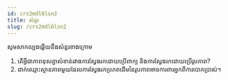 ```yaml
---
id: crs2mdl6lsn2
title: សំនួរ
slug: /crs2mdl6lsn2
---
```


សូមសាកល្បងឆ្លើយនឹងសំនួរខាងក្រោម
1. តើអ្វីជាភាពខុសគ្នាសំខាន់រវាងការស្វែងរកដោយប្រើពាក្យ និងការស្វែងរកដោយប្រើរូបភាព?
2. ដាក់ឈ្មោះស្ថានភាពមួយដែលការស្វែងរកប្រភពដើមនៃរូបភាពអាចការពារអ្នកពីការបោកប្រាស់។